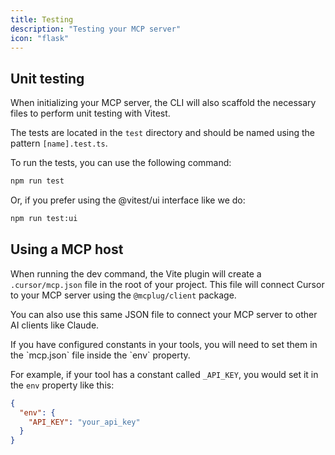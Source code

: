 ```yaml
---
title: Testing
description: "Testing your MCP server"
icon: "flask"
---
```


## Unit testing

When initializing your MCP server, the CLI will also scaffold the necessary files to perform unit testing with Vitest.

The tests are located in the `test` directory and should be named using the pattern `[name].test.ts`.

To run the tests, you can use the following command:

```bash
npm run test
```

Or, if you prefer using the @vitest/ui interface like we do:

```bash
npm run test:ui
```

## Using a MCP host

When running the dev command, the Vite plugin will create a `.cursor/mcp.json` file in the root of your project. This file will connect Cursor to your MCP server using the `@mcplug/client` package.

You can also use this same JSON file to connect your MCP server to other AI clients like Claude.

<Info>
  If you have configured constants in your tools, you will need to set them in the `mcp.json` file inside the `env`
  property.

For example, if your tool has a constant called `_API_KEY`, you would set it in the `env` property like this:

```json
{
  "env": {
    "API_KEY": "your_api_key"
  }
}
```

</Info>
